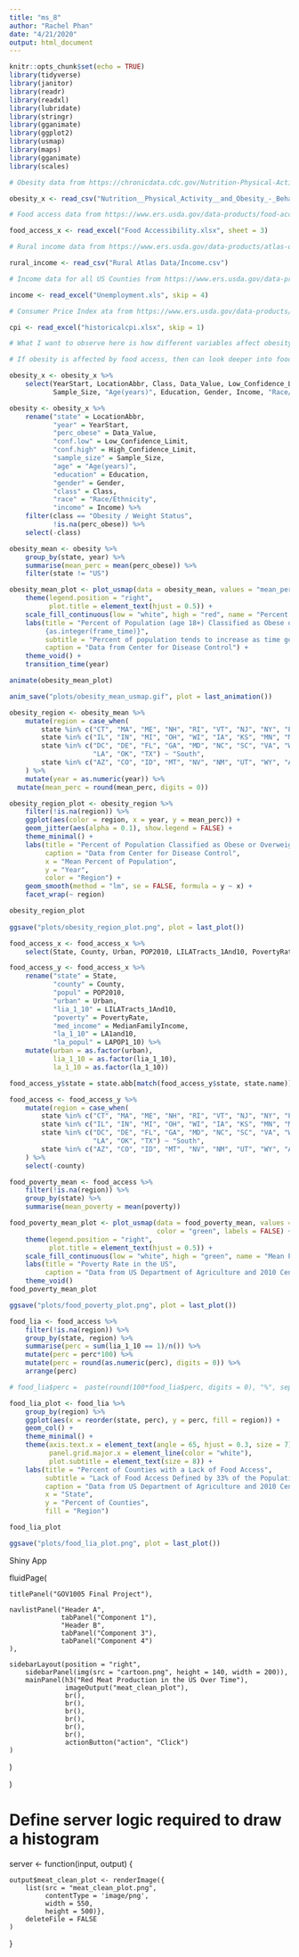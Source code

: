 ```yaml
---
title: "ms_8"
author: "Rachel Phan"
date: "4/21/2020"
output: html_document
---
```


```r
knitr::opts_chunk$set(echo = TRUE)
library(tidyverse)
library(janitor)
library(readr)
library(readxl)
library(lubridate)
library(stringr)
library(gganimate)
library(ggplot2)
library(usmap)
library(maps)
library(gganimate)
library(scales)
```


```r

# Obesity data from https://chronicdata.cdc.gov/Nutrition-Physical-Activity-and-Obesity/Nutrition-Physical-Activity-and-Obesity-Behavioral/hn4x-zwk7/data (Center for Disease Control)

obesity_x <- read_csv("Nutrition__Physical_Activity__and_Obesity_-_Behavioral_Risk_Factor_Surveillance_System.csv")

# Food access data from https://www.ers.usda.gov/data-products/food-access-research-atlas/ (United States Department of Agriculture)

food_access_x <- read_excel("Food Accessibility.xlsx", sheet = 3)

# Rural income data from https://www.ers.usda.gov/data-products/atlas-of-rural-and-small-town-america/ (United States Department of Agriculture)

rural_income <- read_csv("Rural Atlas Data/Income.csv")

# Income data for all US Counties from https://www.ers.usda.gov/data-products/county-level-data-sets/download-data/ (US Bureau of Labour Statistics)

income <- read_excel("Unemployment.xls", skip = 4)

# Consumer Price Index ata from https://www.ers.usda.gov/data-products/food-price-outlook/ (United States Department of Agriculture)

cpi <- read_excel("historicalcpi.xlsx", skip = 1)

# What I want to observe here is how different variables affect obesity in the US - income, food accessibility, year, ethnicity, food price, which users can choose from when they pick the graph. Then I want to map out obesity/BMI onto a map of the US. I 

# If obesity is affected by food access, then can look deeper into food access. How does ruralness affect food access? How do consumer food price indexes affect food accessibility? How does SNAP policy affect food access (can look at SNAP data from USDA: https://www.ers.usda.gov/data-products/snap-policy-data-sets/).

```

```r

obesity_x <- obesity_x %>% 
    select(YearStart, LocationAbbr, Class, Data_Value, Low_Confidence_Limit, High_Confidence_Limit,
           Sample_Size, "Age(years)", Education, Gender, Income, "Race/Ethnicity")

obesity <- obesity_x %>% 
    rename("state" = LocationAbbr,
           "year" = YearStart,
           "perc_obese" = Data_Value,
           "conf.low" = Low_Confidence_Limit,
           "conf.high" = High_Confidence_Limit,
           "sample_size" = Sample_Size,
           "age" = "Age(years)",
           "education" = Education,
           "gender" = Gender,
           "class" = Class,
           "race" = "Race/Ethnicity",
           "income" = Income) %>% 
    filter(class == "Obesity / Weight Status",
           !is.na(perc_obese)) %>% 
    select(-class)

```

```r

obesity_mean <- obesity %>% 
    group_by(state, year) %>% 
    summarise(mean_perc = mean(perc_obese)) %>% 
    filter(state != "US")

obesity_mean_plot <- plot_usmap(data = obesity_mean, values = "mean_perc", color = "red", labels = FALSE) +
    theme(legend.position = "right",
          plot.title = element_text(hjust = 0.5)) + 
    scale_fill_continuous(low = "white", high = "red", name = "Percent Obese") +
    labs(title = "Percent of Population (age 18+) Classified as Obese or Overweight in the US \n Year:
         {as.integer(frame_time)}",
         subtitle = "Percent of population tends to increase as time goes on",
         caption = "Data from Center for Disease Control") +
    theme_void() +
    transition_time(year)

animate(obesity_mean_plot)

anim_save("plots/obesity_mean_usmap.gif", plot = last_animation())

```

```r

obesity_region <- obesity_mean %>% 
    mutate(region = case_when(
        state %in% c("CT", "MA", "ME", "NH", "RI", "VT", "NJ", "NY", "PA") ~ "Northeast",
        state %in% c("IL", "IN", "MI", "OH", "WI", "IA", "KS", "MN", "MO", "NE", "ND", "SD") ~ "Midwest",
        state %in% c("DC", "DE", "FL", "GA", "MD", "NC", "SC", "VA", "WV", "AL", "KY", "MS", "TN", "AR", 
                     "LA", "OK", "TX") ~ "South",
        state %in% c("AZ", "CO", "ID", "MT", "NV", "NM", "UT", "WY", "AK", "CA", "HI", "OR", "WA") ~ "West")
    ) %>% 
    mutate(year = as.numeric(year)) %>% 
  mutate(mean_perc = round(mean_perc, digits = 0))

obesity_region_plot <- obesity_region %>% 
    filter(!is.na(region)) %>%
    ggplot(aes(color = region, x = year, y = mean_perc)) +
    geom_jitter(aes(alpha = 0.1), show.legend = FALSE) +
    theme_minimal() +
    labs(title = "Percent of Population Classified as Obese or Overweight \n in US Over Time by Region",
         caption = "Data from Center for Disease Control",
         x = "Mean Percent of Population",
         y = "Year",
         color = "Region") +
    geom_smooth(method = "lm", se = FALSE, formula = y ~ x) +
    facet_wrap(~ region)

obesity_region_plot
    
ggsave("plots/obesity_region_plot.png", plot = last_plot())

```

```r

food_access_x <- food_access_x %>% 
    select(State, County, Urban, POP2010, LILATracts_1And10, PovertyRate, MedianFamilyIncome, LA1and10, LAPOP1_10)

food_access_y <- food_access_x %>% 
    rename("state" = State,
           "county" = County,
           "popul" = POP2010,
           "urban" = Urban,
           "lia_1_10" = LILATracts_1And10,
           "poverty" = PovertyRate,
           "med_income" = MedianFamilyIncome,
           "la_1_10" = LA1and10,
           "la_popul" = LAPOP1_10) %>% 
    mutate(urban = as.factor(urban),
           lia_1_10 = as.factor(lia_1_10),
           la_1_10 = as.factor(la_1_10))

food_access_y$state = state.abb[match(food_access_y$state, state.name)]

food_access <- food_access_y %>% 
    mutate(region = case_when(
        state %in% c("CT", "MA", "ME", "NH", "RI", "VT", "NJ", "NY", "PA") ~ "Northeast",
        state %in% c("IL", "IN", "MI", "OH", "WI", "IA", "KS", "MN", "MO", "NE", "ND", "SD") ~ "Midwest",
        state %in% c("DC", "DE", "FL", "GA", "MD", "NC", "SC", "VA", "WV", "AL", "KY", "MS", "TN", "AR", 
                     "LA", "OK", "TX") ~ "South",
        state %in% c("AZ", "CO", "ID", "MT", "NV", "NM", "UT", "WY", "AK", "CA", "HI", "OR", "WA") ~ "West")
    ) %>% 
    select(-county) 

```

```r

food_poverty_mean <- food_access %>%
    filter(!is.na(region)) %>% 
    group_by(state) %>% 
    summarise(mean_poverty = mean(poverty))

food_poverty_mean_plot <- plot_usmap(data = food_poverty_mean, values = "mean_poverty", 
                                     color = "green", labels = FALSE) +
    theme(legend.position = "right",
          plot.title = element_text(hjust = 0.5)) + 
    scale_fill_continuous(low = "white", high = "green", name = "Mean Poverty Rate") +
    labs(title = "Poverty Rate in the US",
         caption = "Data from US Department of Agriculture and 2010 Census Bureau") +
    theme_void()
food_poverty_mean_plot

ggsave("plots/food_poverty_plot.png", plot = last_plot())

```

```r

food_lia <- food_access %>%
    filter(!is.na(region)) %>% 
    group_by(state, region) %>% 
    summarise(perc = sum(lia_1_10 == 1)/n()) %>% 
    mutate(perc = perc*100) %>% 
    mutate(perc = round(as.numeric(perc), digits = 0)) %>% 
    arrange(perc)

# food_lia$perc =  paste(round(100*food_lia$perc, digits = 0), "%", sep="") 

food_lia_plot <- food_lia %>% 
    group_by(region) %>% 
    ggplot(aes(x = reorder(state, perc), y = perc, fill = region)) +
    geom_col() +
    theme_minimal() +
    theme(axis.text.x = element_text(angle = 65, hjust = 0.3, size = 7),
          panel.grid.major.x = element_line(color = "white"),
          plot.subtitle = element_text(size = 8)) +
    labs(title = "Percent of Counties with a Lack of Food Access",
         subtitle = "Lack of Food Access Defined by 33% of the Population Living More Than \n 1 Mile (Urban) Or 10 Miles (Rural) Away from Supermarket, Supercenter, or Grocery Store",
         caption = "Data from US Department of Agriculture and 2010 Census Bureau",
         x = "State",
         y = "Percent of Counties",
         fill = "Region")

food_lia_plot

ggsave("plots/food_lia_plot.png", plot = last_plot())

```



Shiny App

 fluidPage(

    titlePanel("GOV1005 Final Project"),
    
    navlistPanel("Header A",
                 tabPanel("Component 1"),
                 "Header B",
                 tabPanel("Component 3"),
                 tabPanel("Component 4")
    ),

    sidebarLayout(position = "right",
        sidebarPanel(img(src = "cartoon.png", height = 140, width = 200)),
        mainPanel(h3("Red Meat Production in the US Over Time"),
                  imageOutput("meat_clean_plot"),
                  br(),
                  br(),
                  br(),
                  br(),
                  br(),
                  br(),
                  actionButton("action", "Click")
    )
)

)

# Define server logic required to draw a histogram
server <- function(input, output) {
    
    output$meat_clean_plot <- renderImage({
        list(src = "meat_clean_plot.png",
             contentType = 'image/png',
             width = 550,
             height = 500)},
        deleteFile = FALSE
    )  
}